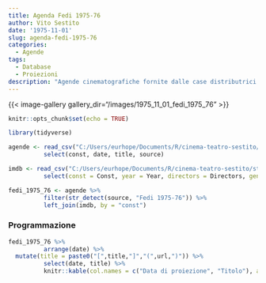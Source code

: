 ```yaml
---
title: Agenda Fedi 1975-76
author: Vito Sestito
date: '1975-11-01'
slug: agenda-fedi-1975-76
categories:
  - Agende
tags:
  - Database
  - Proiezioni
description: "Agende cinematografiche fornite dalle case distributrici. Contengono informazioni dettagliate sulla data di proiezione, titolo del film, distributore e l’ammontare degli incassi."
---
```

{{< image-gallery gallery_dir="/images/1975_11_01_fedi_1975_76" >}}
```r
knitr::opts_chunk$set(echo = TRUE)

library(tidyverse)

agende <- read_csv("C:/Users/eurhope/Documents/R/cinema-teatro-sestito/static/data/programmazione_agende.csv") %>%
          select(const, date, title, source)

imdb <- read_csv("C:/Users/eurhope/Documents/R/cinema-teatro-sestito/static/data/programmazione_imdb.csv") %>%
          select(const = Const, year = Year, directors = Directors, genres = Genres, imdb_rating = `IMDb Rating`, runtime = `Runtime (mins)`, url = URL)

fedi_1975_76 <- agende %>%
          filter(str_detect(source, "Fedi 1975-76")) %>%
          left_join(imdb, by = "const")
```
### Programmazione
```r
fedi_1975_76 %>%
          arrange(date) %>%
  mutate(title = paste0("[",title,"]","(",url,")")) %>%
          select(date, title) %>%
          knitr::kable(col.names = c("Data di proiezione", "Titolo"), align = c("l", "l", "l"))
```
